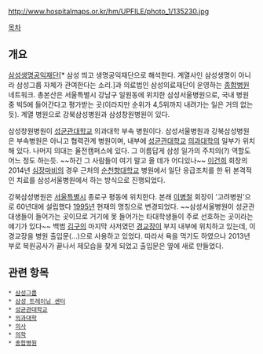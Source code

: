 http://www.hospitalmaps.or.kr/hm/UPFILE/photo_1/135230.jpg

[[목차]]
== 개요 ==
[[삼성그룹|삼성생명공익재단]][* 삼성 띄고 생명공익재단으로 해석한다. 계열사인 삼성생명이 아니라 삼성그룹 자체가 관여한다는 소리.]과 의료법인 삼성의료재단이 운영하는 [[종합병원]] 네트워크. 총본산은 서울특별시 강남구 일원동에 위치한 삼성서울병원으로, 국내 병원 중 빅5에 들어간다고 평가받는 곳(이라지만 순위가 4,5위까지 내려가는 일은 거의 없는듯). 계열 병원으로 강북삼성병원과 삼성창원병원이 있다.

삼성창원병원이 [[성균관대학교]] 의과대학 부속 병원이다. 삼성서울병원과 강북삼성병원은 부속병원은 아니고 협력관계 병원이며, 내부에 [[성균관대학교]] [[의과대학]]의 일부가 위치해 있다. 나머지 의대는 율전캠퍼스에 있다.
그 이름답게 삼성 일가의 주치의(?) 역할도 어느 정도 하는듯. ~~하긴 그 사람들이 여기 말고 올 데가 어디있나~~ [[이건희]] 회장의 2014년 [[심장마비]]의 경우 근처의 [[순천향대학교]] 병원에서 일단 응급조치를 한 뒤 본격적인 치료를 삼성서울병원에서 하는 방식으로 진행되었다. 

강북삼성병원은 [[서울특별시]] 종로구 평동에 위치한다. 본래 [[이병철]] 회장이 '고려병원'으로 60년대에 설립했다 [[1995년]] 현재의 명칭으로 변경되었다. ~~삼성서울병원이 성균관대생들이 들어가는 곳이므로 거기에 못 들어가는 타대학생들이 주로 선호하는 곳이라는 얘기가 있다~~ 백범 [[김구]]의 마지막 사저였던 [[경교장]]이 부지 내부에 위치하고 있는데, 이 경교장을 병원 출입문(...)으로 사용하고 있었다. 따라서 욕을 먹기도 하였으나 2013년부로 복원공사가 끝나서 제모습을 찾게 되었고 출입문은 옆에 새로 만들었다.

== 관련 항목 ==
 * [[삼성그룹]]
 * [[삼성 트레이닝 센터]]
 * [[성균관대학교]]
 * [[의과대학]]
 * [[의사]]
 * [[의학]] 
 * [[종합병원]]



